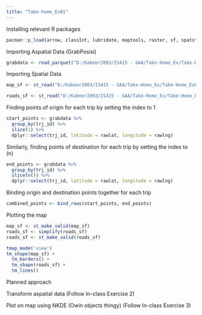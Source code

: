 ```yaml
---
title: "Take-home_Ex01"
---
```


Installing relevant R packages

```r
pacman::p_load(arrow, classInt, lubridate, maptools, raster, sf, spatstat, sp, spNetwork, tidyverse, tmap, viridis)
```

Importing Aspatial Data (GrabPosisi)

```r
grabdata <- read_parquet("D:/Kabeer2003/IS415 - GAA/Take-Home_Ex/Take-Home_Ex01/data/aspatial/GrabPosisi/part-00000.parquet")
```

Importing Spatial Data 

```r
map_sf <- st_read("D:/Kabeer2003/IS415 - GAA/Take-Home_Ex/Take-Home_Ex01/data/geospatial/MasterPlan2019SubzoneBoundaryNoSeaGEOJSON.geojson")
```
```r
roads_sf <- st_read("D:/Kabeer2003/IS415 - GAA/Take-Home_Ex/Take-Home_Ex01/data/geospatial/gis_osm_railways_free_1.shp")
```

Finding points of origin for each trip by setting the index to 1

```r
start_points <- grabdata %>%
  group_by(trj_id) %>%
  slice(1) %>%
  dplyr::select(trj_id, latitude = rawlat, longitude = rawlng)
```

Similarly, finding points of destination for each trip by setting the index to (n)

```r
end_points <- grabdata %>%
  group_by(trj_id) %>%
  slice(n()) %>%
  dplyr::select(trj_id, latitude = rawlat, longitude = rawlng)
```

Binding origin and destination points together for each trip

```r
combined_points <- bind_rows(start_points, end_points)
```

Plotting the map

```r

map_sf <- st_make_valid(map_sf)
roads_sf <- simplify(roads_sf)
roads_sf <- st_make_valid(roads_sf)

tmap_mode('view')
tm_shape(map_sf) +
  tm_borders() +
  tm_shape(roads_sf) +
  tm_lines()


```


Planned approach

Transform aspatial data (Follow In-class Exercise 2)

Plot on map using NKDE (Owin objects thingy) (Follow In-class Exercise 3)


